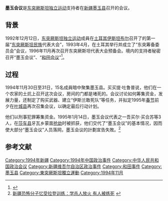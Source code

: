 '''墨玉会议'''是[[东突厥斯坦独立运动|东突厥斯坦独立运动]]支持者在[[新疆|新疆]][[墨玉县|墨玉县]]召开的会议。

== 背景 ==
1992年12月12日，[[东突厥斯坦独立运动|东突厥斯坦独立运动]]成員在[[土耳其|土耳其]][[伊斯坦布尔|伊斯坦布尔]]召开了的第一届“[[东突厥斯坦|东突厥斯坦]][[民族|民族]]代表大会”，1993年4月，在土耳其举行并成立了“东突筹备委员会”会议，1996年11月再次召开东突厥斯坦代表大会预备会。境内的支持者秘密召开“墨玉会议”、“[[和田会议|和田会议]]”<ref>{{cite news|title=中国反击“东突”十七年|url=http://www.infzm.com/content/6022|accessdate=2014-03-04|newspaper=南方周末|deadurl=yes|archiveurl=https://web.archive.org/web/20140304182332/http://www.infzm.com/content/6022|archivedate=2014-03-04}}</ref>。
== 过程 ==
1994年11月30日至31日，15名成員暗中聚集墨玉县。买买提·吐鲁普说，他们在一个农家的土炕上召开这次会议，房间的门都是堵死的。会议讨论如何筹集资金，发展力量，还制定了购买武器、建立“伊斯兰敢死队”等任务，并拟定1995年[[春节|春节]]前夕在[[叶城县|叶城县]]再次召集会议，以确定最后行动计划。

他们以刑事犯罪筹集资金。1995年1月14日，墨玉会议代表之一吾买尔·买合苏等3人，在[[莎车县|莎车县]]牙瓦乡蒙面[[抢劫|抢劫]]时被抓获，他们交代了“墨玉会议”的基本情况，因而使大部分“墨玉会议”人员落网，墨玉会议的計劃宣告失敗。<ref>[http://policewomen.cpd.com.cn/n2386978/n2387087/c17702883/content_2.html 新疆恐怖分子忆受拉登训练：学杀人放火 有人被练死] {{webarchive|url=https://web.archive.org/web/20150610205652/http://policewomen.cpd.com.cn/n2386978/n2387087/c17702883/content_2.html |date=2015-06-10 }}</ref>
== 参考文献 ==
{{Reflist|2}}

{{新疆维吾尔自治区暴力恐怖活动和反恐行动|江}}

[[Category:1994年新疆|Category:1994年新疆]]
[[Category:1994年中国政治事件|Category:1994年中国政治事件]]
[[Category:中华人民共和国政治会议|Category:中华人民共和国政治会议]]
[[Category:新疆维吾尔自治区政治事件|Category:新疆维吾尔自治区政治事件]]
[[Category:和田事件|Category:和田事件]]
[[Category:墨玉县|Category:墨玉县]]
[[Category:東突厥斯坦獨立運動|Category:東突厥斯坦獨立運動]]
[[Category:1994年11月|Category:1994年11月]]